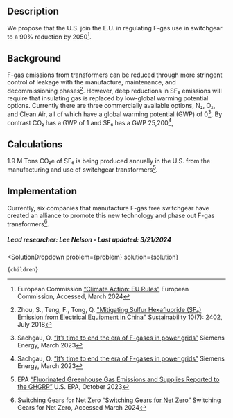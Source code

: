 


## Description
We propose that the U.S. join the E.U. in regulating F-gas use in switchgear to a 90% reduction by 2050[^”1”].

## Background
F-gas emissions from transformers can be reduced through more stringent control of leakage with the manufacture, maintenance, and decommissioning phases[^”2”]. However, deep reductions in SF₆ emissions will require that insulating gas is replaced by low-global warming potential options. Currently there are three commercially available options, N₂, O₂, and Clean Air, all of which have a global warming potential (GWP) of 0[^”3”]. By contrast CO₂ has a GWP of 1 and SF₆ has a GWP 25,200[^”3”], 

## Calculations
1.9 M Tons CO₂e of SF₆ is being produced annually in the U.S. from the manufacturing and use of switchgear transformers[^”4”].

## Implementation
Currently, six companies that manufacture F-gas free switchgear have created an alliance to promote this new technology and phase out F-gas transformers[^”5”].

##### Lead researcher: Lee Nelson - Last updated: 3/21/2024
[^”1”]: European Commission [“Climate Action: EU Rules”](https://climate.ec.europa.eu/eu-action/fluorinated-greenhouse-gases-0/eu-rules_en) European Commission, Accessed, March 2024

[^”2”]: Zhou, S., Teng, F., Tong, Q. ["Mitigating Sulfur Hexafluoride (SF₆) Emission from Electrical Equipment in China"](https://www.mdpi.com/2071-1050/10/7/2402/htm) Sustainability 10(7): 2402, July 2018 

[^”3”]: Sachgau, O. [“It’s time to end the era of F-gases in power grids”](https://www.siemens-energy.com/global/en/home/stories/industry-initiative-to-reduce-f-gases.html) Siemens Energy, March 2023

[^”4”]: EPA [“Fluorinated Greenhouse Gas Emissions and Supplies Reported to the GHGRP”](https://www.epa.gov/ghgreporting/fluorinated-greenhouse-gas-emissions-and-supplies-reported-ghgrp) U.S. EPA, October 2023

[^”5”]: Switching Gears for Net Zero [“Switching Gears for Net Zero”](https://www.switchinggearsfornetzero.com/) Switching Gears for Net Zero, Accessed March 2024


  <SolutionDropdown 
    problem={problem} 
    solution={solution}
  >
    {children}
  </SolutionDropdown>